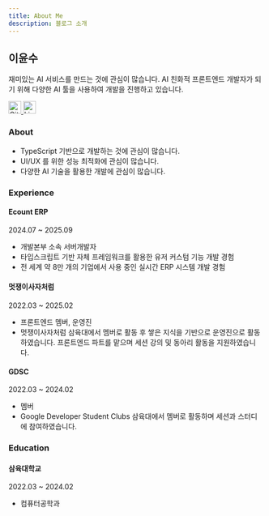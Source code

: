 ```yaml
---
title: About Me
description: 블로그 소개
---
```


## 이윤수

재미있는 AI 서비스를 만드는 것에 관심이 많습니다.
AI 친화적 프론트엔드 개발자가 되기 위해 다양한 AI 툴을 사용하여 개발을 진행하고 있습니다.

<div className="flex justify-center gap-2">
  <a href="https://github.com/leey00nsu">
    <img
      src="/github-mark.svg"
      width="25"
      height="25"
      alt="GitHub"
      className="dark:invert dark:filter"
    />
  </a>
  <a href="https://www.linkedin.com/in/leey00nsu">
    <img
      src="/linkedin-mark.svg"
      width="25"
      height="25"
      alt="LinkedIn"
      className="dark:invert dark:filter"
    />
  </a>
</div>

### About

- TypeScript 기반으로 개발하는 것에 관심이 많습니다.
- UI/UX 를 위한 성능 최적화에 관심이 많습니다.
- 다양한 AI 기술을 활용한 개발에 관심이 많습니다.

### Experience

#### Ecount ERP

2024.07 ~ 2025.09

- 개발본부 소속 서버개발자
- 타입스크립트 기반 자체 프레임워크를 활용한 유저 커스텀 기능 개발 경험
- 전 세계 약 8만 개의 기업에서 사용 중인 실시간 ERP 시스템 개발 경험

#### 멋쟁이사자처럼

2022.03 ~ 2025.02

- 프론트엔드 멤버, 운영진
- 멋쟁이사자처럼 삼육대에서 멤버로 활동 후 쌓은 지식을 기반으로 운영진으로 활동하였습니다. 프론트엔드 파트를 맡으며 세션 강의 및 동아리 활동을 지원하였습니다.

#### GDSC

2022.03 ~ 2024.02

- 멤버
- Google Developer Student Clubs 삼육대에서 멤버로 활동하며 세션과 스터디에 참여하였습니다.

### Education

#### 삼육대학교

2022.03 ~ 2024.02

- 컴퓨터공학과
